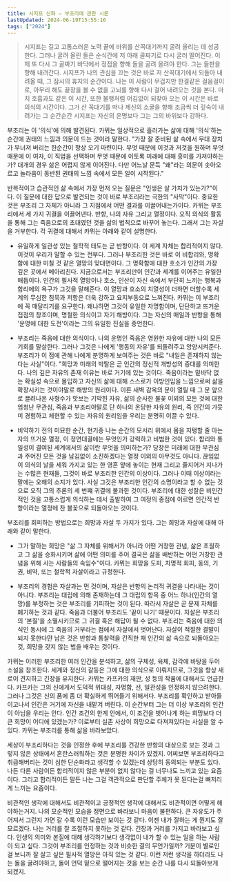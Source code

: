 ```yaml
---
title: 시지프 신화 – 부조리에 관한 시론
lastUpdated: 2024-06-19T15:55:16
tags: ["2024"]
---
```



<Bookmark image="https://shopping-phinf.pstatic.net/main_3247332/32473323658.20221019134745.jpg" url="https://search.shopping.naver.com/book/catalog/32473323658" description="부조리에 반항하는 진정한 방법으로서의 ‘긍정’과 ‘행복’을 역설한 철학적 산문시 『시지프 신화』. 이 작품은 그의 문학적 기반이 되는 사상의 단초를 그리스 신화의 시시포스 이야기로 풀어 나간 철학 에세이로, 소설 《이방인》, 희곡 《칼리굴라》와 함께 ‘부조리 3부작’을 이룬다"/>

> 시지프는 길고 고통스러운 노력 끝에 바위를 산꼭대기까지 굴려 올리는 데 성공한다. 그러나 굴려 올린 돌은 순식간에 저 아래 골짜기로 다시 굴러 떨어진다. 이제 또 다시 그 골짜기 바닥에서 정점을 향해 돌을 굴려 올려야 한다. 그는 들판을 향해 내려간다. 시지프가 나의 관심을 끄는 것은 바로 저 산꼭대기에서 되돌아 내려올 때, 그 잠시의 휴지의 순간이다. 나는 이 사람이 무겁지만 한결같은 걸음걸이로, 아무리 해도 끝장을 볼 수 없을 고뇌를 향해 다시 걸어 내려오는 것을 본다. 마치 호흡과도 같은 이 시간, 또한 불행처럼 어김없이 되찾아 오는 이 시간은 바로 의식의 시간이다. 그가 산 꼭대기를 떠나 제신의 소굴을 향해 조금씩 더 깊숙이 내려가는 그 순간순간 시지프는 자신의 운명보다 그는 그의 바위보다 강하다.

부조리는 이 '의식'에 의해 발견된다. 카뮈는 일상적으로 흘러가는 삶에 대해 '의식'하는 순간에 권태의 느낌과 의문이 드는 것이라 말한다. "가장 잘 준비된 삶 속에서 무대 장치가 무너져 버리는 한순간이 항상 오기 마련이다. 무엇 때문에 이것과 저것을 원하며 무엇 때문에 이 여자, 이 직업을 선택하며 무엇 때문에 이토록 미래에 대해 흥미를 가져야하는가? 대개의 경우 삶은 어렵지 않게 이어진다. 다만 어느날 문득 "왜"라는 의문이 솟아오르고 놀라움이 동반된 권태의 느낌 속에서 모든 일이 시작된다."

반복적이고 습관적인 삶 속에서 가장 먼저 오는 질문은 "인생은 살 가치가 있는가?"이다. 이 질문에 대한 답으로 발견되는 것이 바로 부조리라는 극한의 "사막"이다. 중요한 것은 부조리 그 자체가 아니라 그 지점에서 어떤 결과를 이끌어내는가이다. 카뮈는 부조리에서 세 가지 귀결을 이끌어낸다. 반항, 나의 자유 그리고 열정이다. 오직 의식의 활동을 통해 그는 죽음으로의 초대였던 것을 삶의 법칙으로 바꾸어 놓는다. 그래서 그는 자살을 거부한다. 각 귀결에 대해서 카뮈는 아래와 같이 설명한다.

- 유일하게 일관성 있는 철학적 태도는 곧 반항이다. 이 세계 자체는 합리적이지 않다. 이것이 우리가 말할 수 있는 전부다. 그러나 부조리한 것은 바로 이 비합리와, 명확함에 대한 미칠 것 같은 열망의 맞대면이다. 그 명확함에 대한 호소가 인간의 가장 깊은 곳에서 메아리친다. 지금으로서는 부조리만이 인간과 세계를 이어주는 유일한 매듭이다. 인간의 필사적 열망이나 호소, 인산이 자신 속에서 부단히 느끼는 행복과 합리에의 욕구가 그것을 말해준다. 이 열망과 호소의 치열성이 더하면 더할수록 세계의 무심한 침묵과 저항은 더욱 강하고 요지부동으로 느껴진다. 카뮈는 이 부조리에 꼭 매달리기를 요구한다. 왜냐하면 그것이 유일한 자명함이며, 단단하고 뜨거운 접점의 창조이며, 명철한 의식이고 자기 해방이다. 그는 자신의 매일과 반항을 통해 '운명에 대한 도전'이라는 그의 유일한 진실을 증언한다.

- 부조리는 죽음에 대한 의식이다. 나의 운명인 죽음은 영원한 자유에 대한 나의 모든 기회를 말살한다. 그러나 그것은 나에게 '행동의 자유'를 되돌려주고 앙양시켜준다. 부조리가 이 점에 관해 나에게 분명하게 보여주는 것은 바로 "내일은 존재하지 않는다는 사실"이다. "희망과 미래의 박탈은 곧 인간의 정신적 개방성의 증대를 의미한다. 나의 깊은 자유의 존재 이유는 바로 거기에 있는 것이다. 죽음이라는 밑바닥 없는 확실성 속으로 몰입하고 자신의 삶에 대해 스스로가 이방인임을 느낌으로써 삶을 확장시키는 것이야말로 해방의 원리이다. 이른 새벽 감옥의 문이 열릴 때 그 문 앞으로 끌려나온 사형수가 맛보는 기막힌 자유, 삶의 순사한 불꽃 이외의 모든 것에 대한 엄청난 무관심, 죽음과 부조리야말로 단 하나의 온당한 자유의 원리, 즉 인간의 가믓미 경험하고 체현할 수 있는 자유의 원리임을 우리는 분명히 이끌 수 있다.

- 비약하기 전의 미묘한 순간, 현기증 나는 순간의 모서리 위에서 몸을 지탱할 줄 아는 자의 뜨거운 열정, 이 정면대결에는 무엇인가 강력하고 비범한 것이 있다. 합리와 통일성이 결여된 세계에서의 삶이란 무엇을 의미하는가? 당장은 미래에 대한 무관심과 주어진 모든 것을 남김없이 소진하겠다는 열정 이외의 아무것도 아니다. 끊임없이 의식의 날을 세워 가지고 있는 한 영혼 앞에 놓이는 현재 그리고 줄지어거 지나가는 수많은 현재들, 그것이 바로 부조리한 인간의 이상이다. 그러나 이때 이상이라는 말에는 오해의 소지가 있다. 사실 그것은 부조리한 인간의 소명이라고 할 수 없는 것으로 오직 그의 추론의 세 번쨰 귀결에 불과한 것이다. 부조리에 대한 성찰은 비인간적인 것을 고통스럽게 의식하는 데서 출발하여 그 여정의 종점에 이르면 인간적 반항이라는 열정에 찬 불꽃으로 되돌아오는 것이다.

부조리를 회피하는 방법으로는 희망과 자살 두 가지가 있다. 그는 희망과 자살에 대해 아래와 같이 말한다.

- 그가 말하는 희망은 "삶 그 자체를 위해서가 아니라 어떤 거창한 관념, 삶은 초월하고 그 삶을 승화시키며 삶에 어떤 의미를 주어 결국은 삶을 배반하는 어떤 거창한 관념을 위해 사는 사람들의 속임수"이다. 카뮈는 희망을 도피, 치명적 회피, 동의, 기권, 비약, 또는 철학적 자살이라고 규정한다.

- 부조리의 경험은 자살과는 먼 것이며, 자살은 반항의 논리적 귀결을 나타내는 것이 아니다. 부조리는 대립에 의해 존재하는데 그 대립의 항목 중 어느 하나(인간의 열망)를 부정하는 것은 부조리를 기피하는 것이 된다. 따라서 자살은 곧 문제 자체를 폐기하는 것과 같다. 죽음과 더불어 부조리도 '끝이 나기' 때문이다. 자살은 부조리의 '본질'을 소멸시키므로 그 귀결 혹은 해답이 될 수 없다. 부조리는 죽음에 대한 의식인 동시에 그 죽음의 거부라는 점에서 자살에서 벗어난다. 자살이 적절한 결말이 되지 못한다먄 남은 것은 반항과 통찰력을 간직한 채 인간의 삶 속으로 되돌아오는 것, 희망을 갖지 않는 법을 배우는 것이다.

카뮈는 이러한 부조리한 여러 인간을 분석하고, 삶의 구체성, 육체, 감각에 바탕을 두어 소설을 창조한다. 세계와 정신의 갈등은 그에 대한 의식으로 이뤄지므로, 그것을 항상 새로이 견지하고 긴장을 유지한다. 카뮈는 카프카의 재판, 성 등의 작품에 대해서도 언급한다. 카프카는 그의 신에게서 도덕적 위대성, 자명함, 선, 일관성을 인정하지 않으려한다. 그러나 그것은 신의 품에 좀 더 확실하게 뛰어들기 위해서다. 부조리를 확인하고 받아들이고나서 인간은 거기에 자신을 내맡겨 버린다. 이 순간부터 그는 더 이상 부조리의 인간이 아님을 우리는 안다. 인간 조건의 한계 안에서, 이 조건을 벗어나게 하는 희망보다 더 큰 희망이 어디에 있겠는가? 이로부터 실존 사상이 희망으로 다져져있다는 사실을 알 수 있다. 카뮈는 부조리를 통해 삶을 바라보았다.

세상이 부조리하다는 것을 인정한 후에 부조리를 건강한 반항의 대상으로 보는 것과 그렇지 않은 상태에서 혼란스러워하는 것은 분명한 차이가 있겠지. 어찌보면 부조리하다고 취급해버리는 것이 심한 단순화라고 생각할 수 있겠는데 상당히 동의되는 부분도 있다. 나든 다른 사람이든 합리적이지 않은 부분이 없지 않다는 걸 너무나도 느끼고 있는 요즘이다. 그리고 합리적이든 말든 나는 그걸 객관적으로 판단할 주체가 못 된다는걸 뼈저리게 느끼는 요즘이다.

비관적인 생각에 대해서도 비관적이고 긍정적인 생각에 대해서도 비관적이면 어떻게 해야하는거지. 나의 모순적인 모습을 정면으로 바라보니 마음이 불편하다. 큰 자유도가 주어져서 그런지 가면 갈 수록 이런 모습만 보이는 것 같다. 이젠 내가 잘하는 게 뭔지도 잘 모르겠다. 나는 거리를 잘 조절하지 못하는 것 같다. 긴장과 거리를 가지고 바라보고 싶다. 인생의 의미와 본질에 대해 생각하기보다 생각없이 내가 할 수 있는 일을 하는 사람이 되고 싶다. 그것이 부조리를 인정하는 것과 비슷한 결의 무언가일까? 기분이 별로인 걸 보니까 잘 살고 싶은 필사적 열망은 아직 있는 것 같다. 이런 저런 생각을 하더라도 나는 돌을 굴려야하고, 돌이 언덕 밑으로 떨어지는 것을 보는 순간 나를 다시 되돌아보게 되겠지.

